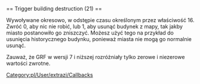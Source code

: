 <noinclude>{{pl/Development/NewGRF/inne strony|en=newgrf-specs.tt-wiki.net/wiki/Callback:_Trigger_building_destruction|pl=pl/Development/NewGRF/NFO Specs/Callback/Trigger building destruction}}
</noinclude>== Trigger building destruction (21) ==

Wywoływane okresowo, w odstępie czasu określonym przez właściwość 16. Zwróć 0, aby nic nie robić, lub 1, aby usunąć budynek z mapy, tak jakby miasto postanowiło go zniszczyć. Możesz użyć tego na przykład do usunięcia historycznego budynku, ponieważ miasta nie mogą go normalnie usunąć.

{{pl/Development/NewGRF/grfTill|7}} Zauważ, że GRF w wersji 7 i niższej rozróżniały tylko zerowe i niezerowe wartości zwrotne.

<!--[[Category:Callbacks]]-->[[Category:pl/User/extrazi/Callbacks]]